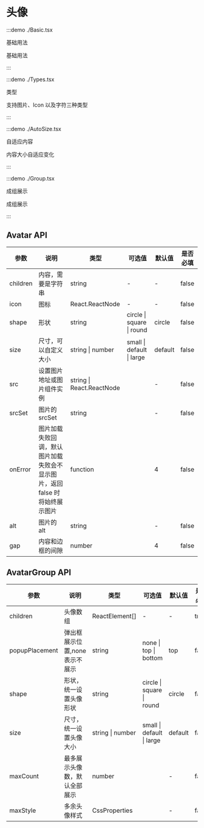 # 头像

:::demo ./Basic.tsx

基础用法

基础用法

:::

:::demo ./Types.tsx

类型

支持图片、Icon 以及字符三种类型

:::

:::demo ./AutoSize.tsx

自适应内容

内容大小自适应变化

:::

:::demo ./Group.tsx

成组展示

成组展示

:::

## Avatar API

| 参数 | 说明 | 类型 | 可选值 | 默认值 | 是否必填 |
| --- | --- | --- | --- | --- | --- |
| children | 内容，需要是字符串 | string | - | - | false |
| icon | 图标 | React.ReactNode | - | - | false |
| shape | 形状 | string | circle &#x007c; square &#x007c; round | circle | false |
| size | 尺寸，可以自定义大小 | string &#x007c; number | small &#x007c; default &#x007c; large | default | false |
| src | 设置图片地址或图片组件实例 | string &#x007c; React.ReactNode |  | - | false |
| srcSet | 图片的 srcSet | string |  | - | false |
| onError | 图片加载失败回调，默认图片加载失败会不显示图片，返回 false 时将始终展示图片 | function |  | 4 | false |
| alt | 图片的 alt | string |  | - | false |
| gap | 内容和边框的间隙 | number |  | 4 | false |

## AvatarGroup API

| 参数 | 说明 | 类型 | 可选值 | 默认值 | 是否必填 |
| --- | --- | --- | --- | --- | --- |
| children | 头像数组 | ReactElement[] | - | - | true |
| popupPlacement | 弹出框展示位置,none 表示不展示 | string | none &#x007c; top &#x007c; bottom | top | false |
| shape | 形状，统一设置头像形状 | string | circle &#x007c; square &#x007c; round | circle | false |
| size | 尺寸，统一设置头像大小 | string &#x007c; number | small &#x007c; default &#x007c; large | default | false |
| maxCount | 最多展示头像数，默认全部展示 | number |  | - | false |
| maxStyle | 多余头像样式 | CssProperties |  | - | false |
